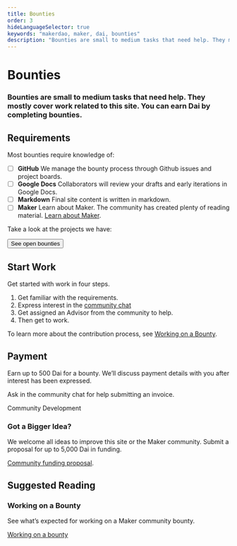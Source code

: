 ```yaml
---
title: Bounties
order: 3
hideLanguageSelector: true
keywords: "makerdao, maker, dai, bounties"
description: "Bounties are small to medium tasks that need help. They mostly cover work related to this site. You can earn Dai by completing bounties."
---
```


# Bounties

### Bounties are small to medium tasks that need help. They mostly cover work related to this site. You can earn Dai by completing bounties.

## Requirements

Most bounties require knowledge of:

* [ ] **GitHub**  We manage the bounty process through Github issues and project boards.
* [ ] **Google Docs**  Collaborators will review your drafts and early iterations in Google Docs.
* [ ] **Markdown**  Final site content is written in markdown.
* [ ] **Maker**  Learn about Maker. The community has created plenty of reading material. [Learn about Maker](https://github.com/ryancreatescopy/community/tree/73adbf56ade73878c1f69ecb7426267192fd13cc/faqs/README.md).

Take a look at the projects we have:

<Button primary outline to="https://github.com/makerdao/community/projects/2?card_filter_query=label%3A%22help+wanted%22">See open bounties</Button>


<CTA>

## Start Work

Get started with work in four steps.

1. Get familiar with the requirements.
3. Express interest in the [community chat](https://chat.makerdao.com/channel/community-development)
4. Get assigned an Advisor from the community to help.
5. Then get to work.

To learn more about the contribution process, see [Working on a Bounty](/work_with_us/bounties/working-on-a-bounty/).


</CTA>

## Payment

Earn up to 500 Dai for a bounty. We’ll discuss payment details with you after interest has been expressed.

Ask in the community chat for help submitting an invoice.

<Link icon="rocketchat" to="https://chat.makerdao.com/channel/community-development">Community Development</Link>



### Got a Bigger Idea?

We welcome all ideas to improve this site or the Maker community. Submit a proposal for up to 5,000 Dai in funding.


[Community funding proposal](/funding/community-projects/).


## Suggested Reading

<Tout image alt>

<Box>

### Working on a Bounty

See what’s expected for working on a Maker community bounty.

[Working on a bounty](/work_with_us/bounties/working-on-a-bounty/)

</Box>

</Tout>
